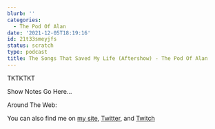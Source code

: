 ```yaml
---
blurb: ''
categories:
  - The Pod Of Alan
date: '2021-12-05T18:19:16'
id: 21t33smeyjfs
status: scratch
type: podcast
title: The Songs That Saved My Life (Aftershow) - The Pod Of Alan
---
```




TKTKTKT

Show Notes Go Here...


Around The Web:

You can also find me on [my site](https://www.alanwsmith.com), [Twitter](https://twitter.com/TheIdOfAlan), and [Twitch](https://www.twitch.tv/theidofalan)


